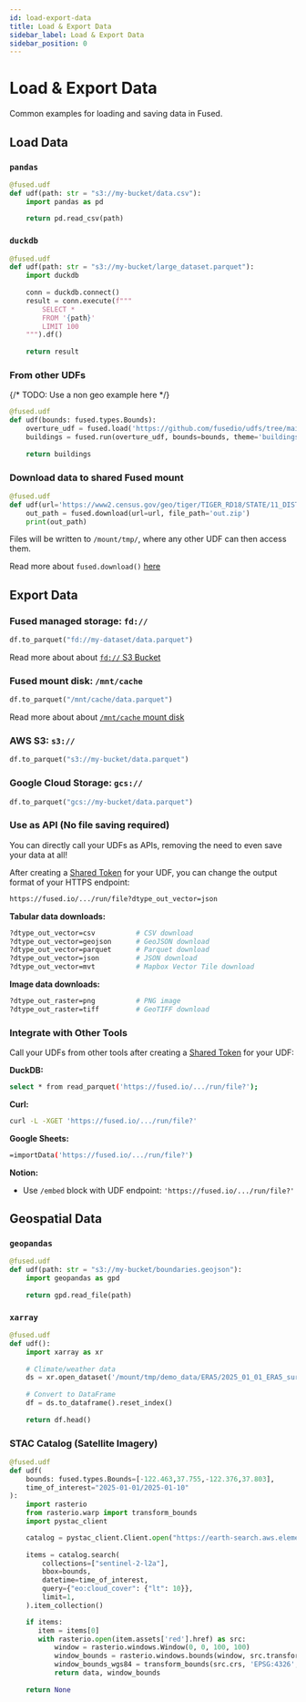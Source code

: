 ```yaml
---
id: load-export-data
title: Load & Export Data
sidebar_label: Load & Export Data
sidebar_position: 0
---
```


# Load & Export Data 

Common examples for loading and saving data in Fused.

## Load Data

### `pandas`

```python
@fused.udf
def udf(path: str = "s3://my-bucket/data.csv"):
    import pandas as pd
    
    return pd.read_csv(path)
```

### `duckdb`

```python
@fused.udf
def udf(path: str = "s3://my-bucket/large_dataset.parquet"):
    import duckdb
    
    conn = duckdb.connect()
    result = conn.execute(f"""
        SELECT * 
        FROM '{path}'
        LIMIT 100
    """).df()
    
    return result
```

### From other UDFs

{/* TODO: Use a non geo example here */}

```python
@fused.udf
def udf(bounds: fused.types.Bounds):
    overture_udf = fused.load('https://github.com/fusedio/udfs/tree/main/public/Overture_Maps_Example/')
    buildings = fused.run(overture_udf, bounds=bounds, theme='buildings', overture_type='building')
 
    return buildings
```

### Download data to shared Fused mount

```python
@fused.udf
def udf(url='https://www2.census.gov/geo/tiger/TIGER_RD18/STATE/11_DISTRICT_OF_COLUMBIA/11/tl_rd22_11_bg.zip'):
    out_path = fused.download(url=url, file_path='out.zip')
    print(out_path)
```

Files will be written to `/mount/tmp/`, where any other UDF can then access them.

Read more about `fused.download()` [here](/python-sdk/top-level-functions/#fuseddownload)

## Export Data

### Fused managed storage: `fd://`

```python
df.to_parquet("fd://my-dataset/data.parquet")
```

Read more about about [`fd://` S3 Bucket](/core-concepts/content-management/file-system/#fd-s3-bucket)

### Fused mount disk: `/mnt/cache`

```python
df.to_parquet("/mnt/cache/data.parquet")
```

Read more about about [`/mnt/cache` mount disk](/core-concepts/content-management/file-system/#mntcache-disk)


### AWS S3: `s3://`

```python
df.to_parquet("s3://my-bucket/data.parquet")
```

### Google Cloud Storage: `gcs://`

```python
df.to_parquet("gcs://my-bucket/data.parquet")
```

### Use as API (No file saving required)

You can directly call your UDFs as APIs, removing the need to even save your data at all!

After creating a [Shared Token](/core-concepts/run-udfs/run-small-udfs/#shared-token) for your UDF, you can change the output format of your HTTPS endpoint:

```bash
https://fused.io/.../run/file?dtype_out_vector=json
```

**Tabular data downloads:**

```bash
?dtype_out_vector=csv          # CSV download
?dtype_out_vector=geojson      # GeoJSON download
?dtype_out_vector=parquet      # Parquet download
?dtype_out_vector=json         # JSON download
?dtype_out_vector=mvt          # Mapbox Vector Tile download
```

**Image data downloads:**

```bash
?dtype_out_raster=png          # PNG image
?dtype_out_raster=tiff         # GeoTIFF download
```

### Integrate with Other Tools

Call your UDFs from other tools after creating a [Shared Token](/core-concepts/run-udfs/run-small-udfs/#shared-token) for your UDF:

**DuckDB:** 

```bash
select * from read_parquet('https://fused.io/.../run/file?');
```

**Curl:** 

```bash
curl -L -XGET 'https://fused.io/.../run/file?'
```

**Google Sheets:** 

```bash
=importData('https://fused.io/.../run/file?')
```

**Notion:** 

- Use `/embed` block with UDF endpoint: `'https://fused.io/.../run/file?'`


## Geospatial Data

### `geopandas`

```python
@fused.udf
def udf(path: str = "s3://my-bucket/boundaries.geojson"):
    import geopandas as gpd
    
    return gpd.read_file(path)
```

### `xarray`

```python
@fused.udf
def udf():
    import xarray as xr
    
    # Climate/weather data
    ds = xr.open_dataset('/mount/tmp/demo_data/ERA5/2025_01_01_ERA5_surface.nc')
    
    # Convert to DataFrame
    df = ds.to_dataframe().reset_index()
    
    return df.head()
```

### STAC Catalog (Satellite Imagery)

```python
@fused.udf
def udf(
    bounds: fused.types.Bounds=[-122.463,37.755,-122.376,37.803],
    time_of_interest="2025-01-01/2025-01-10"
):  
    import rasterio
    from rasterio.warp import transform_bounds
    import pystac_client

    catalog = pystac_client.Client.open("https://earth-search.aws.element84.com/v1")
    
    items = catalog.search(
        collections=["sentinel-2-l2a"],
        bbox=bounds,
        datetime=time_of_interest,
        query={"eo:cloud_cover": {"lt": 10}},
        limit=1,
    ).item_collection()

    if items:
       item = items[0]
       with rasterio.open(item.assets['red'].href) as src:
           window = rasterio.windows.Window(0, 0, 100, 100)
           window_bounds = rasterio.windows.bounds(window, src.transform)
           window_bounds_wgs84 = transform_bounds(src.crs, 'EPSG:4326', *window_bounds)
           return data, window_bounds
    
    return None

```